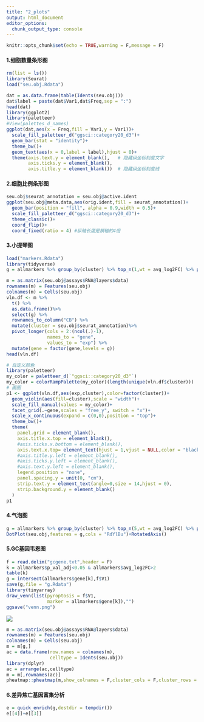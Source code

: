 ```yaml
---
title: "2_plots"
output: html_document
editor_options: 
  chunk_output_type: console
---
```


```r
knitr::opts_chunk$set(echo = TRUE,warning = F,message = F)
```

#### 1.细胞数量条形图

```r
rm(list = ls())
library(Seurat)
load("seu.obj.Rdata")

dat = as.data.frame(table(Idents(seu.obj)))
dat$label = paste(dat$Var1,dat$Freq,sep = ":")
head(dat)
library(ggplot2)
library(paletteer)
#View(palettes_d_names)
ggplot(dat,aes(x = Freq,fill = Var1,y = Var1))+
  scale_fill_paletteer_d("ggsci::category20_d3")+
  geom_bar(stat = "identity")+
  theme_bw()+
  geom_text(aes(x = 0,label = label),hjust = 0)+
  theme(axis.text.y = element_blank(),   # 隐藏纵坐标刻度文字
        axis.ticks.y = element_blank(),
        axis.title.y = element_blank())  # 隐藏纵坐标刻度线
```

#### 2.细胞比例条形图

```r
seu.obj$seurat_annotation = seu.obj@active.ident
ggplot(seu.obj@meta.data,aes(orig.ident,fill = seurat_annotation))+
  geom_bar(position = "fill", alpha = 0.9,width = 0.5)+
  scale_fill_paletteer_d("ggsci::category20_d3")+
  theme_classic()+
  coord_flip()+
  coord_fixed(ratio = 4) #纵轴长度是横轴的4倍
```

#### 3.小提琴图

```r
load("markers.Rdata")
library(tidyverse)
g = allmarkers %>% group_by(cluster) %>% top_n(1,wt = avg_log2FC) %>% pull(gene)

m = as.matrix(seu.obj@assays$RNA@layers$data)
rownames(m) = Features(seu.obj)
colnames(m) = Cells(seu.obj)
vln.df <- m %>%
  t() %>%
  as.data.frame()%>%
  select(g) %>% 
  rownames_to_column("CB") %>% 
  mutate(cluster = seu.obj$seurat_annotation)%>%
  pivot_longer(cols = 2:(ncol(.)-1),
               names_to = "gene",
               values_to = "exp") %>% 
  mutate(gene = factor(gene,levels = g))
head(vln.df)
```

```r
# 自定义颜色
library(paletteer)
my_color = paletteer_d(`"ggsci::category20_d3"`)
my_color = colorRampPalette(my_color)(length(unique(vln.df$cluster)))
# 画图
p1 <- ggplot(vln.df,aes(exp,cluster),color=factor(cluster))+
  geom_violin(aes(fill=cluster),scale = "width")+
  scale_fill_manual(values = my_color)+
  facet_grid(.~gene,scales = "free_y", switch = "x")+
  scale_x_continuous(expand = c(0,0),position = "top")+
  theme_bw()+
  theme(
    panel.grid = element_blank(),
    axis.title.x.top = element_blank(),
    #axis.ticks.x.bottom = element_blank(),
    axis.text.x.top= element_text(hjust = 1,vjust = NULL,color = "black",size = 7),
    #axis.title.y.left = element_blank(),
    #axis.ticks.y.left = element_blank(),
    #axis.text.y.left = element_blank(),
    legend.position = "none",
    panel.spacing.y = unit(0, "cm"),
    strip.text.y = element_text(angle=0,size = 14,hjust = 0),
    strip.background.y = element_blank()
  )
p1
```

#### 4.气泡图

```r
g = allmarkers %>% group_by(cluster) %>% top_n(5,wt = avg_log2FC) %>% pull(gene)
DotPlot(seu.obj,features = g,cols = "RdYlBu")+RotatedAxis()
```

#### 5.GC基因韦恩图

```r
f = read.delim("gcgene.txt",header = F)
k = allmarkers$p_val_adj<0.05 & allmarkers$avg_log2FC>2
table(k)
g = intersect(allmarkers$gene[k],f$V1)
save(g,file = "g.Rdata")
library(tinyarray)
draw_venn(list(pyroptosis = f$V1,
               marker = allmarkers$gene[k]),"")
ggsave("venn.png")
```
![](venn.png)

```r
m = as.matrix(seu.obj@assays$RNA@layers$data)
rownames(m) = Features(seu.obj)
colnames(m) = Cells(seu.obj)
m = m[g,]
ac = data.frame(row.names = colnames(m),
                celltype = Idents(seu.obj))
library(dplyr)
ac = arrange(ac,celltype)
m = m[,rownames(ac)]
pheatmap::pheatmap(m,show_colnames = F,cluster_cols = F,cluster_rows = F,scale = "row",breaks = seq(-1.6,3,length.out = 100),annotation_col = ac)
```

#### 6.差异焦亡基因富集分析

```r
e = quick_enrich(g,destdir = tempdir())
e[[4]]+e[[3]]
```

